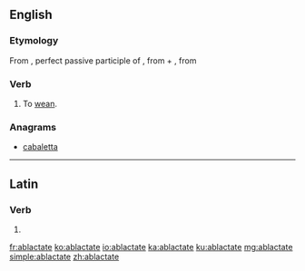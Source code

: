 ==English==

===Etymology===
From {{etyl|la|en}} {{m|la|ablactātus}}, perfect passive participle of {{m|la|ablactō||wean}}, from {{term|ab|lang=la}} + {{m|la|lactō||suckle}}, from {{term|lac||milk|lang=la}}

===Verb===
{{en-verb|ablactat}}

# {{context|rare|lang=en}} To [[wean]].
#: {{rfquotek|Bailey}}

===Anagrams===
* [[cabaletta#English|cabaletta]]

----

==Latin==

===Verb===
{{la-verb-form|ablactāte}}

# {{inflection of|ablactō||2|p|pres|actv|impr|lang=la}}

[[fr:ablactate]]
[[ko:ablactate]]
[[io:ablactate]]
[[ka:ablactate]]
[[ku:ablactate]]
[[mg:ablactate]]
[[simple:ablactate]]
[[zh:ablactate]]
